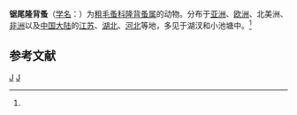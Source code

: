{{Speciesbox
| taxon = Bunops serricaudata
| binomial_authority = (Daday, 1888)<ref name='id12354'>{{cite web| url =http://www.bioinfo.cn/db05/BjdwSpecies.php?action=view&id=12354| title =锯尾隆背蚤| work =《中国动物物种编目数据库》| publisher =中国科学院微生物研究所| author =中国科学院动物研究所| accessdate =2009-04-28| deadurl =yes| archiveurl =https://web.archive.org/web/20160305001939/http://www.bioinfo.cn/db05/BjdwSpecies.php?action=view&id=12354| archivedate =2016-03-05}}</ref>
}}

'''锯尾隆背蚤'''（[[学名|学名]]：{{lang|la|''Bunops serricaudata''}}）为[[粗毛蚤科|粗毛蚤科]][[隆背蚤属|隆背蚤属]]的动物。分布于[[亚洲|亚洲]]、[[欧洲|欧洲]]、北美洲、[[非洲|非洲]]以及[[中国大陆|中国大陆]]的[[江苏|江苏]]、[[湖北|湖北]]、[[河北|河北]]等地，多见于湖汊和小池塘中。<ref name='id12354'/>

== 参考文献 ==
{{reflist}}

{{节肢动物小作品}}

{{taxonbar}}
[[Category:_1888年描述的动物|J]]
[[Category:隆背蚤属|J]]